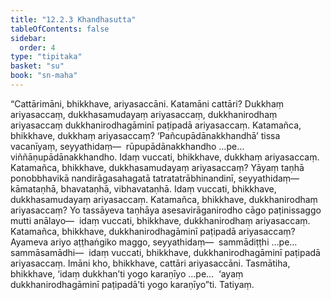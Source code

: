 ```yaml
---
title: "12.2.3 Khandhasutta"
tableOfContents: false
sidebar:
  order: 4
type: "tipitaka"
basket: "su"
book: "sn-maha"
---
```



<DynamicBreadcrumb />

<Division number="1083" book="sn-maha">

<Paragraph number="2226" book="sn-maha">
“Cattārimāni, bhikkhave, ariyasaccāni. Katamāni cattāri? Dukkhaṃ ariyasaccaṃ, dukkhasamudayaṃ ariyasaccaṃ, dukkhanirodhaṃ ariyasaccaṃ dukkhanirodhagāminī paṭipadā ariyasaccaṃ.
</Paragraph>

<Paragraph number="2227" book="sn-maha">
Katamañca, bhikkhave, dukkhaṃ ariyasaccaṃ? ‘Pañcupādānakkhandhā’ tissa vacanīyaṃ, seyyathidaṃ—  rūpupādānakkhandho …pe…  viññāṇupādānakkhandho. Idaṃ vuccati, bhikkhave, dukkhaṃ ariyasaccaṃ.
</Paragraph>

<Paragraph number="2228" book="sn-maha">
Katamañca, bhikkhave, dukkhasamudayaṃ ariyasaccaṃ? Yāyaṃ taṇhā ponobbhavikā nandirāgasahagatā tatratatrābhinandinī, seyyathidaṃ—  kāmataṇhā, bhavataṇhā, vibhavataṇhā. Idaṃ vuccati, bhikkhave, dukkhasamudayaṃ ariyasaccaṃ.
</Paragraph>

<Paragraph number="2229" book="sn-maha">
Katamañca, bhikkhave, dukkhanirodhaṃ ariyasaccaṃ? Yo tassāyeva taṇhāya asesavirāganirodho cāgo paṭinissaggo mutti anālayo—  idaṃ vuccati, bhikkhave, dukkhanirodhaṃ ariyasaccaṃ.
</Paragraph>

<Paragraph number="2230" book="sn-maha">
Katamañca, bhikkhave, dukkhanirodhagāminī paṭipadā ariyasaccaṃ? Ayameva ariyo aṭṭhaṅgiko maggo, seyyathidaṃ—  sammādiṭṭhi …pe…  sammāsamādhi—  idaṃ vuccati, bhikkhave, dukkhanirodhagāminī paṭipadā ariyasaccaṃ. Imāni kho, bhikkhave, cattāri ariyasaccāni.
</Paragraph>

<Paragraph number="2231" book="sn-maha">
Tasmātiha, bhikkhave, ‘idaṃ dukkhan’ti yogo karaṇīyo …pe…  ‘ayaṃ dukkhanirodhagāminī paṭipadā’ti yogo karaṇīyo”ti.

</Paragraph>
</Division>

<Paragraph number="2232" type="center" book="sn-maha">
Tatiyaṃ.
</Paragraph>